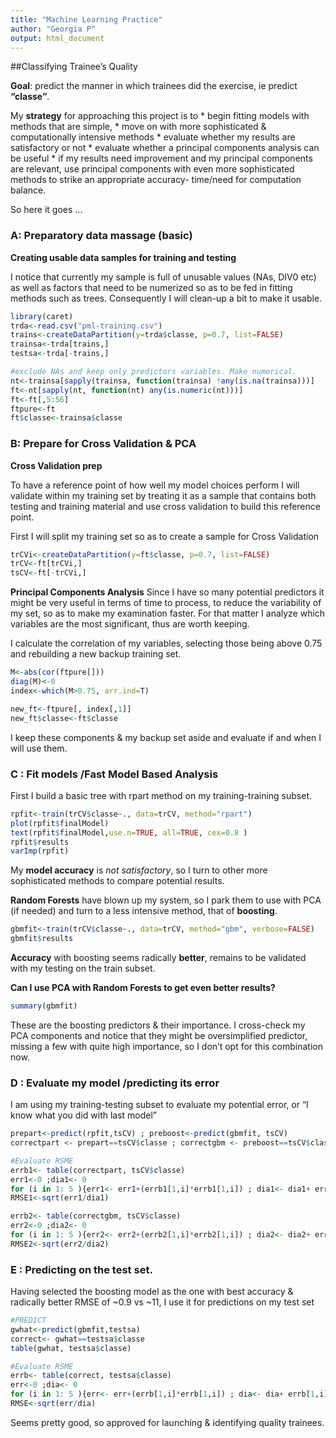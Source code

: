 ```yaml
---
title: "Machine Learning Practice"
author: "Georgia P"
output: html_document
---
```



##Classifying Trainee's Quality 

**Goal**: predict the manner in which trainees did the exercise, ie predict **"classe"**.

My **strategy** for approaching this project is to 
* begin fitting models with methods that are simple, 
* move on with more sophisticated & computationally intensive methods
* evaluate whether my results are satisfactory or not
* evaluate whether a principal components analysis can be useful
* if my results need improvement and my principal components are relevant, use principal components with even more sophisticated methods to strike an appropriate accuracy- time/need for computation balance.

So here it goes ...

### A: Preparatory data massage (basic)

**Creating usable data samples for training and testing**

I notice that currently my sample is full of unusable values (NAs, DIV0 etc) as well as factors that need to be numerized so as to be fed in fitting methods such as trees. Consequently I will clean-up a bit to make it usable.

```r
library(caret)
trda<-read.csv("pml-training.csv")
trains<-createDataPartition(y=trda$classe, p=0.7, list=FALSE)
trainsa<-trda[trains,]
testsa<-trda[-trains,]

#exclude NAs and keep only predictors variables. Make numerical.
nt<-trainsa[sapply(trainsa, function(trainsa) !any(is.na(trainsa)))] 
ft<-nt[sapply(nt, function(nt) any(is.numeric(nt)))] 
ft<-ft[,5:56]
ftpure<-ft
ft$classe<-trainsa$classe
```


### B: Prepare for Cross Validation & PCA

**Cross Validation prep**

To have a reference point of how well my model choices perform I will validate within my training set by treating it as a sample that contains both testing and training material and use cross validation to build this reference point.

First I will split my training set so as to create a sample for Cross Validation
```r
trCVi<-createDataPartition(y=ft$classe, p=0.7, list=FALSE)
trCV<-ft[trCVi,]
tsCV<-ft[-trCVi,]
```

**Principal Components Analysis**
Since I have so many potential predictors it might be very useful in terms of time to process, to reduce the variability of my set, so as to make my examination faster. 
For that matter I analyze which variables are the most significant, thus are worth keeping.

I calculate the correlation of my variables, selecting those being above 0.75 and rebuilding a new backup training set.

```r
M<-abs(cor(ftpure[]))
diag(M)<-0
index<-which(M>0.75, arr.ind=T)

new_ft<-ftpure[, index[,1]]
new_ft$classe<-ft$classe
```
I keep these components & my backup set aside and evaluate if and when I will use them.

### C : Fit models /Fast Model Based Analysis

First I build a basic tree with rpart method on my training-training subset.
```r
rpfit<-train(trCV$classe~., data=trCV, method="rpart")
plot(rpfit$finalModel)
text(rpfit$finalModel,use.n=TRUE, all=TRUE, cex=0.8 )
rpfit$results
varImp(rpfit)
```
My **model accuracy** is *not satisfactory*, so I turn to other more sophisticated methods to compare potential results.

**Random Forests** have blown up my system, so I park them to use with PCA (if needed) and turn to a less intensive method, that of **boosting**.

```r
gbmfit<-train(trCV$classe~., data=trCV, method="gbm", verbose=FALSE)
gbmfit$results
```
**Accuracy** with boosting seems radically **better**, remains to be validated with my testing on the train subset.

**Can I use PCA with Random Forests to get even better results?**
```r
summary(gbmfit)
```
These are the boosting predictors & their importance.
I cross-check my  PCA components and notice that they might be oversimplified predictor, missing a few with quite high importance, so I don't opt for this combination now.

### D : Evaluate my model /predicting its error

I am using my training-testing subset to evaluate my potential error, or "I know what you did with last model"

```r
prepart<-predict(rpfit,tsCV) ; preboost<-predict(gbmfit, tsCV)
correctpart <- prepart==tsCV$classe ; correctgbm <- preboost==tsCV$classe

#Evaluate RSME
errb1<- table(correctpart, tsCV$classe)
err1<-0 ;dia1<- 0 
for (i in 1: 5 ){err1<- err1+(errb1[1,i]*errb1[1,i]) ; dia1<- dia1+ errb1[1,i]+errb1[2,i]}
RMSE1<-sqrt(err1/dia1)

errb2<- table(correctgbm, tsCV$classe)
err2<-0 ;dia2<- 0 
for (i in 1: 5 ){err2<- err2+(errb2[1,i]*errb2[1,i]) ; dia2<- dia2+ errb2[1,i]+errb2[2,i]}
RMSE2<-sqrt(err2/dia2)
```
### E : Predicting on the test set.
Having selected the boosting model as the one with best accuracy & radically better RMSE of ~0.9 vs ~11, I use it for predictions on my test set


```r
#PREDICT 
gwhat<-predict(gbmfit,testsa)
correct<- gwhat==testsa$classe
table(gwhat, testsa$classe)

#Evaluate RSME
errb<- table(correct, testsa$classe)
err<-0 ;dia<- 0 
for (i in 1: 5 ){err<- err+(errb[1,i]*errb[1,i]) ; dia<- dia+ errb[1,i]+errb[2,i]}
RMSE<-sqrt(err/dia)
```
Seems pretty good, so approved for launching & identifying quality trainees.
